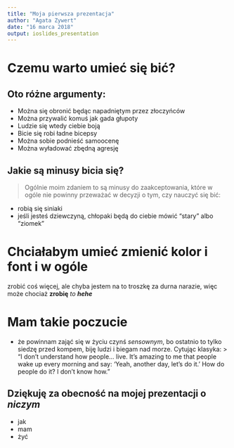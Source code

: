 ---
title: "Moja pierwsza prezentacja"
author: "Agata Zywert"
date: "16 marca 2018"
output: ioslides_presentation
---
# Czemu warto umieć się bić?

## Oto różne argumenty:

- Można się obronić będąc napadniętym przez złoczyńców
- Można przywalić komuś jak gada głupoty
- Ludzie się wtedy ciebie boją
- Bicie się robi ładne bicepsy
- Można sobie podnieść samoocenę
- Można wyładować zbędną agresję

## Jakie są minusy bicia się?
> Ogólnie moim zdaniem to są minusy do zaakceptowania, które w ogóle nie powinny przeważać w decyzji o tym, czy nauczyć się bić:

- robią się siniaki
- jeśli jesteś dziewczyną, chłopaki będą do ciebie mówić "stary" albo "ziomek"

# Chciałabym umieć zmienić kolor i font i w ogóle 
zrobić coś więcej, ale chyba jestem na to troszkę za durna narazie, więc może chociaż **zrobię** _to_ **_hehe_**

# Mam takie poczucie
- że powinnam zająć się w życiu czynś _sensownym_, bo ostatnio to tylko siedzę przed kompem, biję ludzi i biegam nad morze. Cytując klasyka:
> "I don’t understand how people… live. It’s amazing to me that people wake up every morning and say: ‘Yeah, another day, let’s do it.’ How do people do it? I don’t know how."

## Dziękuję za obecność na mojej prezentacji o _niczym_

- jak
- mam
- żyć
